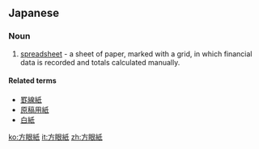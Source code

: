 ==Japanese==
{{ja-kanjitab|ほう|がん|し|yomi=o}}

===Noun===
{{ja-noun|ほうがんし}}

# [[spreadsheet]] - a sheet of paper, marked with a grid, in which financial data is recorded and totals calculated manually.

====Related terms====
* [[罫線紙]]
* [[原稿用紙]]
* [[白紙]]

[[ko:方眼紙]]
[[it:方眼紙]]
[[zh:方眼紙]]